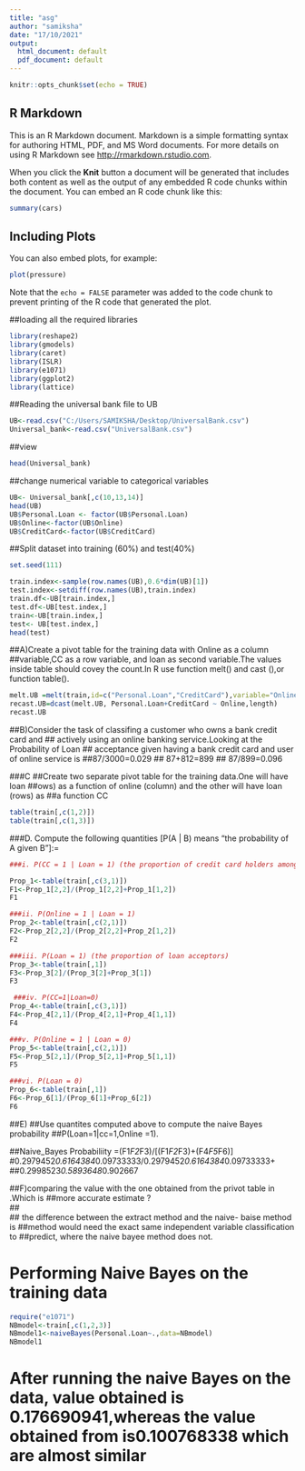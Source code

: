 ---
title: "asg"
author: "samiksha"
date: "17/10/2021"
output:
  html_document: default
  pdf_document: default
---

```{r setup, include=FALSE}
knitr::opts_chunk$set(echo = TRUE)
```

## R Markdown

This is an R Markdown document. Markdown is a simple formatting syntax for authoring HTML, PDF, and MS Word documents. For more details on using R Markdown see <http://rmarkdown.rstudio.com>.

When you click the **Knit** button a document will be generated that includes both content as well as the output of any embedded R code chunks within the document. You can embed an R code chunk like this:

```{r cars}
summary(cars)
```

## Including Plots

You can also embed plots, for example:

```{r pressure, echo=FALSE}
plot(pressure)
```

Note that the `echo = FALSE` parameter was added to the code chunk to prevent printing of the R code that generated the plot.



##loading all the required libraries 
```{r loading packages}
library(reshape2)
library(gmodels)
library(caret)
library(ISLR)
library(e1071)
library(ggplot2)
library(lattice)
```

##Reading the universal bank file to UB
```{r reading Ub}

UB<-read.csv("C:/Users/SAMIKSHA/Desktop/UniversalBank.csv")
Universal_bank<-read.csv("UniversalBank.csv")

```

##view
```{r  summary UB}

head(Universal_bank)

```

##change numerical variable to categorical variables
```{r changing value}
UB<- Universal_bank[,c(10,13,14)]
head(UB)
UB$Personal.Loan <- factor(UB$Personal.Loan)
UB$Online<-factor(UB$Online)
UB$CreditCard<-factor(UB$CreditCard)
```

##Split dataset into training (60%) and test(40%)
```{r}
set.seed(111)

train.index<-sample(row.names(UB),0.6*dim(UB)[1])
test.index<-setdiff(row.names(UB),train.index)
train.df<-UB[train.index,]
test.df<-UB[test.index,]
train<-UB[train.index,]
test<- UB[test.index,]
head(test)
```


##A)Create a pivot table for the training data with Online as a column ##variable,CC as a row variable, and loan as second variable.The values inside table should covey the count.In R use function melt() and cast (),or function table().


```{r}


melt.UB =melt(train,id=c("Personal.Loan","CreditCard"),variable="Online")
recast.UB=dcast(melt.UB, Personal.Loan+CreditCard ~ Online,length)
recast.UB

```
##B)Consider the task of classifing a customer who owns a bank credit card and ## actively using an online banking service.Looking at the Probability of Loan 
## acceptance given having a bank credit card and user of online service is
##87/3000=0.029
## 87+812=899
## 87/899=0.096

###C
##Create two separate pivot table for the training data.One will have loan ##ows) as a function of online (column) and the other will have loan (rows) as  ##a function CC

```{r}

table(train[,c(1,2)])
table(train[,c(1,3)])
```



###D. Compute the following quantities [P(A | B) means “the probability of A given B”]:=
```{r}
###i. P(CC = 1 | Loan = 1) (the proportion of credit card holders among the loan acceptors)

Prop_1<-table(train[,c(3,1)])
F1<-Prop_1[2,2]/(Prop_1[2,2]+Prop_1[1,2])
F1
```

```{r}
###ii. P(Online = 1 | Loan = 1)
Prop_2<-table(train[,c(2,1)])
F2<-Prop_2[2,2]/(Prop_2[2,2]+Prop_2[1,2])
F2

```

```{r}
###iii. P(Loan = 1) (the proportion of loan acceptors)
Prop_3<-table(train[,1])
F3<-Prop_3[2]/(Prop_3[2]+Prop_3[1])
F3

```

```{r}

 ###iv. P(CC=1|Loan=0)
Prop_4<-table(train[,c(3,1)])
F4<-Prop_4[2,1]/(Prop_4[2,1]+Prop_4[1,1])
F4

```

```{r}
###v. P(Online = 1 | Loan = 0)
Prop_5<-table(train[,c(2,1)])
F5<-Prop_5[2,1]/(Prop_5[2,1]+Prop_5[1,1])
F5

```


```{r}
###vi. P(Loan = 0)
Prop_6<-table(train[,1])
F6<-Prop_6[1]/(Prop_6[1]+Prop_6[2])
F6

```

##E)
##Use quantites computed above to compute the naive Bayes probability ##P(Loan=1|cc=1,Online =1).


##Naive_Bayes Probabiliity =(F1*F2*F3)/[(F1*F2*F3)+(F4*F5*F6)]
#0.2979452*0.6164384*0.09733333/0.2979452*0.6164384*0.09733333+
##0.2998523*0.5893648*0.902667


##F)comparing the value with the one obtained from the privot table in .Which is ##more accurate estimate ?  
##      
## the difference between the extract method and the naive- baise method  is 
##method would need the exact same independent variable classification  to 
##predict, where the naive bayee method does not.

# Performing Naive Bayes on the training data
```{r}
require("e1071")
NBmodel<-train[,c(1,2,3)]
NBmodel1<-naiveBayes(Personal.Loan~.,data=NBmodel)
NBmodel1
```
# After running the naive Bayes on the data, value obtained is 0.176690941,whereas the value obtained from is0.100768338 which are  almost similar 
